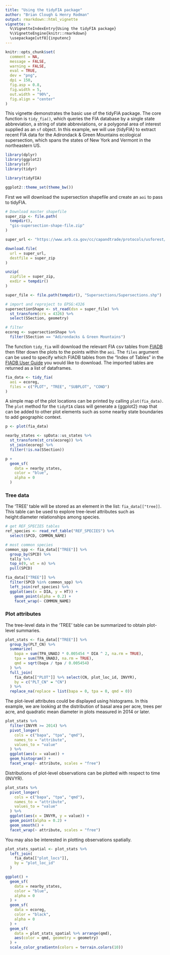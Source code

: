 ```yaml
---
title: "Using the tidyFIA package"
author: "Brian Clough & Henry Rodman"
output: rmarkdown::html_vignette
vignette: >
  %\VignetteIndexEntry{Using the tidyFIA package}
  %\VignetteEngine{knitr::rmarkdown}
  \usepackage[utf8]{inputenc}
---
```


```r
knitr::opts_chunk$set(
  comment = NA,
  message = FALSE,
  warning = FALSE,
  eval = TRUE,
  dev = "png",
  dpi = 150,
  fig.asp = 0.8,
  fig.width = 5,
  out.width = "90%",
  fig.align = "center"
)
```

This vignette demonstrates the basic use of the tidyFIA package. The core function is `tidy_fia()`, which queries the FIA database by a single state abbreviation, a string of state abbreviations, or a polygonal area of interest supplied as an `sf` object. In this example, we will use {tidyFIA} to extract recent FIA data for the Adirondack & Green Mountains ecological supersection, which spans the states of New York and Vermont in the northeastern US.

```r
library(dplyr)
library(ggplot2)
library(sf)
library(tidyr)

library(tidyFIA)

ggplot2::theme_set(theme_bw())
```

First we will download the supersection shapefile and create an `aoi` to pass to tidyFIA.

```r

# Download master shapefile
super_zip <- file.path(
  tempdir(),
  "gis-supersection-shape-file.zip"
)

super_url <- "https://www.arb.ca.gov/cc/capandtrade/protocols/usforest/2014/supersectionshapefiles/gis-supersection-shape-file.zip"

download.file(
  url = super_url,
  destfile = super_zip
)

unzip(
  zipfile = super_zip,
  exdir = tempdir()
)

super_file <- file.path(tempdir(), "Supersections/Supersections.shp")

# import and reproject to EPSG:4326
supersectionShape <- st_read(dsn = super_file) %>%
  st_transform(crs = 4326) %>%
  select(SSection, geometry)

# filter
ecoreg <- supersectionShape %>%
  filter(SSection == "Adirondacks & Green Mountains")

```

The function `tidy_fia` will download the relevant FIA csv tables from [FIADB](https://apps.fs.usda.gov/fia/datamart/CSV/datamart_csv.html) then filter down the plots to the points within the `aoi`. The `files` argument can be used to specify which FIADB tables from the "Index of Tables" in the [FIADB User Guide](https://www.fia.fs.fed.us/library/database-documentation/current/ver80/FIADB%20User%20Guide%20P2_8-0.pdf) you would like to download. The imported tables are returned as a list of dataframes.

```r
fia_data <- tidy_fia(
  aoi = ecoreg,
  files = c("PLOT", "TREE", "SUBPLOT", "COND")
)
```

A simple map of the plot locations can be printed by calling `plot(fia_data)`. The `plot` method for the `tidyFIA` class will generate a {ggplot2} map that can be added to other plot elements such as some nearby state boundaries to add geographic context.

```r
p <- plot(fia_data)

nearby_states <- spData::us_states %>%
  st_transform(st_crs(ecoreg)) %>%
  st_join(ecoreg) %>%
  filter(!is.na(SSection))

p +
  geom_sf(
    data = nearby_states,
    color = "blue",
    alpha = 0
  )

```

### Tree data
The 'TREE' table will be stored as an element in the list: `fia_data[["tree]]`. This table can be used to explore tree-level attributes such as height:diameter relationships among species.
```r
# get REF_SPECIES tables
ref_species <- read_ref_table("REF_SPECIES") %>%
  select(SPCD, COMMON_NAME)

# most common species
common_spp <- fia_data[["TREE"]] %>%
  group_by(SPCD) %>%
  tally %>%
  top_n(9, wt = n) %>%
  pull(SPCD)

fia_data[["TREE"]] %>%
  filter(SPCD %in% common_spp) %>%
  left_join(ref_species) %>%
  ggplot(aes(x = DIA, y = HT)) +
    geom_point(alpha = 0.2) +
    facet_wrap(~ COMMON_NAME)

```

### Plot attributes
The tree-level data in the 'TREE' table can be summarized to obtain plot-level summaries.
```r
plot_stats <- fia_data[["TREE"]] %>%
  group_by(PLT_CN) %>%
  summarize(
    bapa = sum(TPA_UNADJ * 0.005454 * DIA ^ 2, na.rm = TRUE),
    tpa = sum(TPA_UNADJ, na.rm = TRUE),
    qmd = sqrt(bapa / tpa / 0.005454)
  ) %>%
  full_join(
    fia_data[["PLOT"]] %>% select(CN, plot_loc_id, INVYR),
    by = c("PLT_CN" = "CN")
  ) %>%
  replace_na(replace = list(bapa = 0, tpa = 0, qmd = 0))
```

The plot-level attributes could be displayed using histograms. In this example, we are looking at the distribution of basal area per acre, trees per acre, and quadratic mean diameter in plots measured in 2014 or later.

```r
plot_stats %>%
  filter(INVYR >= 2014) %>%
  pivot_longer(
    cols = c("bapa", "tpa", "qmd"),
    names_to = "attribute",
    values_to = "value"
  ) %>%
  ggplot(aes(x = value)) +
  geom_histogram() +
  facet_wrap(~ attribute, scales = "free")

```

Distributions of plot-level observations can be plotted with respect to time (INVYR).

```r
plot_stats %>%
  pivot_longer(
    cols = c("bapa", "tpa", "qmd"),
    names_to = "attribute",
    values_to = "value"
  ) %>%
  ggplot(aes(x = INVYR, y = value)) +
  geom_point(alpha = 0.2) +
  geom_smooth() +
  facet_wrap(~ attribute, scales = "free")

```

You may also be interested in plotting observations spatially.
```r
plot_stats_spatial <- plot_stats %>%
  left_join(
    fia_data[["plot_locs"]],
    by = "plot_loc_id"
  )

ggplot() +
  geom_sf(
    data = nearby_states,
    color = "blue",
    alpha = 0
  ) +
  geom_sf(
    data = ecoreg,
    color = "black",
    alpha = 0
  ) +
  geom_sf(
    data = plot_stats_spatial %>% arrange(qmd),
    aes(color = qmd, geometry = geometry)
  ) +
  scale_color_gradientn(colors = terrain.colors(10))
```
